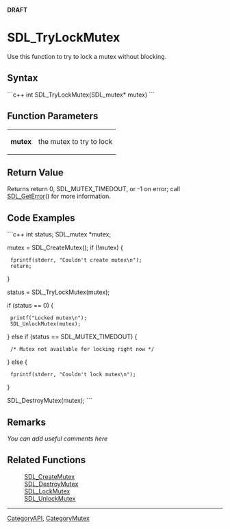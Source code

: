 
'''DRAFT'''

= SDL_TryLockMutex =
Use this function to try to lock a mutex without blocking.



== Syntax ==
```c++
int SDL_TryLockMutex(SDL_mutex* mutex)
```


== Function Parameters ==
{|
|'''mutex'''
|the mutex to try to lock
|}

== Return Value ==
Returns return 0, SDL_MUTEX_TIMEDOUT, or -1 on error; call [[SDL_GetError]]() for more information.

== Code Examples ==
```c++
int status;
SDL_mutex *mutex;

mutex = SDL_CreateMutex();
if (!mutex) {
  fprintf(stderr, "Couldn't create mutex\n");
  return;
}

status = SDL_TryLockMutex(mutex);

if (status == 0) {
  printf("Locked mutex\n");
  SDL_UnlockMutex(mutex);
} else if (status == SDL_MUTEX_TIMEDOUT) {
  /* Mutex not available for locking right now */
} else {
  fprintf(stderr, "Couldn't lock mutex\n");
}

SDL_DestroyMutex(mutex);
```

== Remarks ==
''You can add useful comments here''

<!-- #Leave this section as-is unless you have a remark to put in.  In that case, replace ''You can add useful comments here'' with your remark(s) following the Style Guide instructions.  Leave the rest of the markup alone and delete this comment. -->


== Related Functions ==
:[[SDL_CreateMutex]]
:[[SDL_DestroyMutex]]
:[[SDL_LockMutex]]
:[[SDL_UnlockMutex]]

----
[[CategoryAPI]], [[CategoryMutex]]
